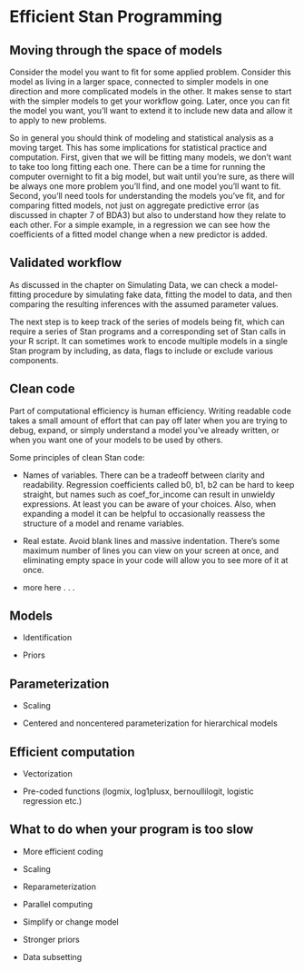 # Efficient Stan Programming

## Moving through the space of models

Consider the model you want to fit for some applied problem.  Consider this model as living in a larger space, connected to simpler models in one direction and more complicated models in the other.  It makes sense to start with the simpler models to get your workflow going.  Later, once you can fit the model you want, you'll want to extend it to include new data and allow it to apply to new problems.

So in general you should think of modeling and statistical analysis as a moving target.  This has some implications for statistical practice and computation.  First, given that we will be fitting many models, we don't want to take too long fitting each one.  There can be a time for running the computer overnight to fit a big model, but wait until you're sure, as there will be always one more problem you'll find, and one model you'll want to fit.  Second, you'll need tools for understanding the models you've fit, and for comparing fitted models, not just on aggregate predictive error (as discussed in chapter 7 of BDA3) but also to understand how they relate to each other.  For a simple example, in a regression we can see how the coefficients of a fitted model change when a new predictor is added.

## Validated workflow

As discussed in the chapter on Simulating Data, we can check a model-fitting procedure by simulating fake data, fitting the model to data, and then comparing the resulting inferences with the assumed parameter values.  

The next step is to keep track of the series of models being fit, which can require a series of Stan programs and a corresponding set of Stan calls in your R script.  It can sometimes work to encode multiple models in a single Stan program by including, as data, flags to include or exclude various components.

## Clean code

Part of computational efficiency is human efficiency.  Writing readable code takes a small amount of effort that can pay off later when you are trying to debug, expand, or simply understand a model you've already written, or when you want one of your models to be used by others.

Some principles of clean Stan code:

* Names of variables.  There can be a tradeoff between clarity and readability.  Regression coefficients called b0, b1, b2 can be hard to keep straight, but names such as coef_for_income can result in unwieldy expressions.  At least you can be aware of your choices.  Also, when expanding a model it can be helpful to occasionally reassess the structure of a model and rename variables.

* Real estate.  Avoid blank lines and massive indentation.  There's some maximum number of lines you can view on your screen at once, and eliminating empty space in your code will allow you to see more of it at once.

* more here . . .

## Models

* Identification

* Priors

## Parameterization

* Scaling

* Centered and noncentered parameterization for hierarchical models

## Efficient computation

* Vectorization

* Pre-coded functions (logmix, log1plusx, bernoullilogit, logistic regression etc.)

## What to do when your program is too slow

* More efficient coding

* Scaling

* Reparameterization

* Parallel computing

* Simplify or change model

* Stronger priors

* Data subsetting

